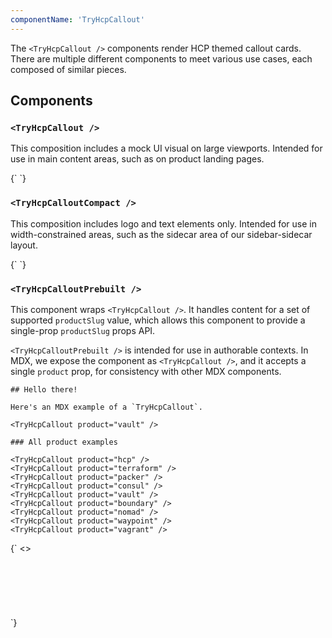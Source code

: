 ```yaml
---
componentName: 'TryHcpCallout'
---
```


The `<TryHcpCallout />` components render HCP themed callout cards. There are multiple different components to meet various use cases, each composed of similar pieces.

## Components

### `<TryHcpCallout />`

This composition includes a mock UI visual on large viewports. Intended for use in main content areas, such as on product landing pages.

<LiveComponent>
{`
<TryHcpCallout
  productSlug="terraform"
	heading="Terraform Cloud"
	description="Automate infrastructure provisioning at any scale for free."
	ctaText="Try Cloud for free"
	ctaUrl="https://app.terraform.io/public/signup/account"
/>
`}
</LiveComponent>

### `<TryHcpCalloutCompact />`

This composition includes logo and text elements only. Intended for use in width-constrained areas, such as the sidecar area of our sidebar-sidecar layout.

<LiveComponent>
{`
<TryHcpCalloutCompact
  productSlug="terraform"
	heading="Terraform Cloud"
	description="Automate infrastructure provisioning at any scale for free."
	ctaText="Try Cloud for free"
	ctaUrl="https://app.terraform.io/public/signup/account"
/>
`}
</LiveComponent>

### `<TryHcpCalloutPrebuilt />`

This component wraps `<TryHcpCallout />`. It handles content for a set of supported `productSlug` value, which allows this component to provide a single-prop `productSlug` props API.

`<TryHcpCalloutPrebuilt />` is intended for use in authorable contexts. In MDX, we expose the component as `<TryHcpCallout />`, and it accepts a single `product` prop, for consistency with other MDX components.

```mdx
## Hello there!

Here's an MDX example of a `TryHcpCallout`.

<TryHcpCallout product="vault" />

### All product examples

<TryHcpCallout product="hcp" />
<TryHcpCallout product="terraform" />
<TryHcpCallout product="packer" />
<TryHcpCallout product="consul" />
<TryHcpCallout product="vault" />
<TryHcpCallout product="boundary" />
<TryHcpCallout product="nomad" />
<TryHcpCallout product="waypoint" />
<TryHcpCallout product="vagrant" />
```

<LiveComponent>
{`
<>
  <TryHcpCalloutPrebuilt productSlug="boundary"/><br/>
  <TryHcpCalloutPrebuilt productSlug="consul"/><br/>
  <TryHcpCalloutPrebuilt productSlug="hcp"/><br/>
  <TryHcpCalloutPrebuilt productSlug="packer"/><br/>
  <TryHcpCalloutPrebuilt productSlug="terraform"/><br/>
  <TryHcpCalloutPrebuilt productSlug="vault"/><br/>
  <TryHcpCalloutPrebuilt productSlug="waypoint"/><br/>
  <TryHcpCalloutPrebuilt productSlug="vagrant"/>
</>`}
</LiveComponent>

